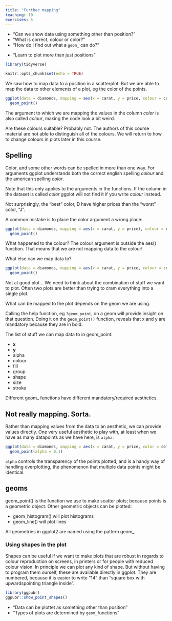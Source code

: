 ```yaml
---
title: "Further mapping"
teaching: 10
exercises: 5
---
```


:::: questions
- "Can we show data using something other than position?"
- "What is correct, colour or color?"
- "How do I find out what a `geom_` can do?"
::::

:::: objectives
- "Learn to plot more than just positions"

::::


```r
library(tidyverse)
```

```r
knitr::opts_chunk$set(echo = TRUE)
```

We saw how to map data to a position in a scatterplot. But we are able to map 
the data to other elements of a plot, eg the color of the points.


```r
ggplot(data = diamonds, mapping = aes(x = carat, y = price, colour = color)) +
  geom_point() 
```

The argument to which we are mapping the values in the column *color* is also called *colour*, making the code look a bit weird.

Are these colours suitable? Probably not. The authors of this course
material are not able to distinguish all of the colours. We will return to how 
to change colours in plots later in this course.


:::: callout
## Spelling
 
Color, and some other words can be spelled in more than one way.
For arguments ggplot understands both the correct english spelling
*colour* and the american spelling *color*.
 
Note that this only applies to the arguments in the functions. If the
column in the dataset is called *color* ggplot will not find it if
you write *colour* instead.

::::

Not surprisingly, the "best" color, D have higher prices than the "worst"
color, "J".

A common mistake is to place the color argument a wrong place:
```r
ggplot(data = diamonds, mapping = aes(x = carat, y = price), colour = color) +
  geom_point()
```
What happened to the colour? The colour argument is outside the aes() function.
That means that we are not mapping data to the colour!



What else can we map data to?

```r
ggplot(data = diamonds, mapping = aes(x = carat, y = price, colour = color, size = table)) +
  geom_point()
```
Not at good plot... We need to think about the combination of stuff we want to
plot. Often two plots are better than trying to cram everything into a single plot.

What can be mapped to the plot depends on the geom we are using. 

Calling the help function, eg `?geom_point`, on a geom will provide insight on that
question. Doing it on the `geom_point()` function, reveals that x and y are mandatory
because they are in bold.

The list of stuff we can map data to in geom_point:

* **x**
* **y**
* alpha
* colour
* fill
* group
* shape
* size
* stroke

Different geom_ functions have different mandatory/required aesthetics.

## Not really mapping. Sorta.
Rather than mapping values from the data to an aesthetic, we can provide
values directly. One very useful aesthetic to play with, at least when
we have as many datapoints as we have here, is `alpha`:

```r
ggplot(data = diamonds, mapping = aes(x = carat, y = price, color = color)) +
  geom_point(alpha = 0.1)
```
`alpha` controls the transparency of the points plotted, and is a handy way of
handling overplotting, the phenomenon that multiple data points might be 
identical. 


:::: callout
## geoms

geom_point() is the function we use to make scatter plots; because points is
a geometric object. 
Other geometric objects can be plotted:

* geom_histogram() will plot histograms
* geom_line() will plot lines
 
All geometries in ggplot2 are named using the pattern geom_

::::

### Using shapes in the plot

Shapes can be useful if we want to make plots that are robust in regards to
colour reproduction on screens, in printers or for people with reduced
colour vision.
In principle we can plot any kind of shape. But without having to program them
ourself, these are available directly in ggplot. They are numbered, because it is easier to write "14" than "square box with upwardspointing triangle inside".

```r
library(ggpubr)
ggpubr::show_point_shapes()
```





:::: keypoints
- "Data can be plottet as something other than position"
- "Types of plots are determined by `geom_`functions"
::::
